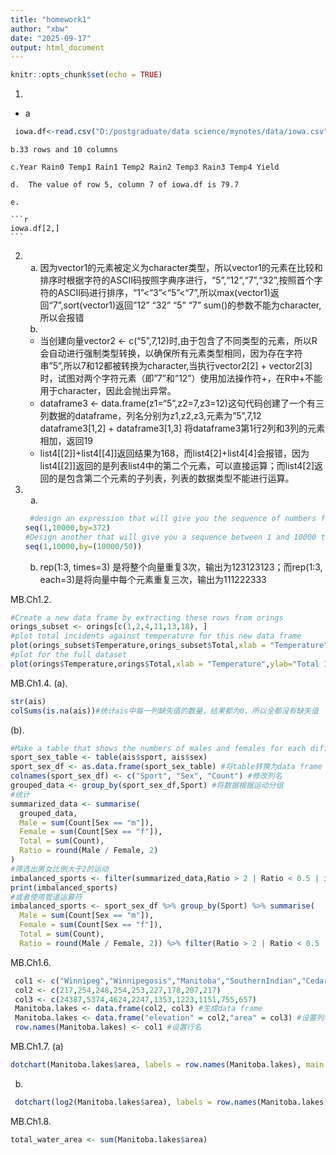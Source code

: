 ```yaml
---
title: "homework1"
author: "xbw"
date: "2025-09-17"
output: html_document
---
```


```r
knitr::opts_chunk$set(echo = TRUE)
```

1.  

-   a

```r
 iowa.df<-read.csv("D:/postgraduate/data science/mynotes/data/iowa.csv", sep = ';', header=T)
```

````         
b.33 rows and 10 columns

c.Year Rain0 Temp1 Rain1 Temp2 Rain2 Temp3 Rain3 Temp4 Yield

d.  The value of row 5, column 7 of iowa.df is 79.7

e.  

```r
iowa.df[2,]
```
````

2.  

    a.  因为vector1的元素被定义为character类型，所以vector1的元素在比较和排序时根据字符的ASCII码按照字典序进行，“5”,"12","7","32",按照首个字符的ASCII码进行排序，“1”\<"3"\<"5"\<"7",所以max(vector1)返回“7”,sort(vector1)返回"12" "32" "5" "7" sum()的参数不能为character,所以会报错
    b.  

    -   当创建向量vector2 \<- c("5",7,12)时,由于包含了不同类型的元素，所以R会自动进行强制类型转换，以确保所有元素类型相同，因为存在字符串"5",所以7和12都被转换为character,当执行vector2[2] + vector2[3]时，试图对两个字符元素（即"7"和"12"）使用加法操作符+，在R中+不能用于character，因此会抛出异常。
    -   dataframe3 \<- data.frame(z1="5",z2=7,z3=12)这句代码创建了一个有三列数据的dataframe，列名分别为z1,z2,z3,元素为"5",7,12 dataframe3[1,2] + dataframe3[1,3] 将dataframe3第1行2列和3列的元素相加，返回19
    -   list4[[2]]+list4[[4]]返回结果为168，而list4[2]+list4[4]会报错，因为list4[[2]]返回的是列表list4中的第二个元素，可以直接运算；而list4[2]返回的是包含第二个元素的子列表，列表的数据类型不能进行运算。

3.  

    a.  

    ```r
     #design an expression that will give you the sequence of numbers from 1 to 10000 in increments of 372.
    seq(1,10000,by=372)
    #Design another that will give you a sequence between 1 and 10000 that is exactly 50 numbers in length.
    seq(1,10000,by=(10000/50))
    ```

    b.  rep(1:3, times=3) 是将整个向量重复3次，输出为123123123；而rep(1:3, each=3)是将向量中每个元素重复三次，输出为111222333

MB.Ch1.2.

```r
#Create a new data frame by extracting these rows from orings
orings_subset <- orings[c(1,2,4,11,13,18), ] 
#plot total incidents against temperature for this new data frame
plot(orings_subset$Temperature,orings_subset$Total,xlab = "Temperature",ylab="Total Incidents", main = "ORing Damage vs Temperature")
#plot for the full dataset
plot(orings$Temperature,orings$Total,xlab = "Temperature",ylab="Total Incidents", main = "ORing Damage vs Temperature")
```

MB.Ch1.4.
(a).
```r
str(ais) 
colSums(is.na(ais))#统计ais中每一列缺失值的数量，结果都为0，所以全都没有缺失值
```
(b).
```r
#Make a table that shows the numbers of males and females for each different sport
sport_sex_table <- table(ais$sport, ais$sex)
sport_sex_df <- as.data.frame(sport_sex_table) #将table转换为data frame
colnames(sport_sex_df) <- c("Sport", "Sex", "Count") #修改列名
grouped_data <- group_by(sport_sex_df,Sport) #将数据根据运动分组
#统计
summarized_data <- summarise(
  grouped_data,
  Male = sum(Count[Sex == "m"]),
  Female = sum(Count[Sex == "f"]),
  Total = sum(Count),
  Ratio = round(Male / Female, 2)
)
#筛选出男女比例大于2的运动
imbalanced_sports <- filter(summarized_data,Ratio > 2 | Ratio < 0.5 | is.infinite(Ratio))
print(imbalanced_sports)
#或者使用管道运算符
imbalanced_sports <- sport_sex_df %>% group_by(Sport) %>% summarise( 
  Male = sum(Count[Sex == "m"]),
  Female = sum(Count[Sex == "f"]),
  Total = sum(Count),
  Ratio = round(Male / Female, 2)) %>% filter(Ratio > 2 | Ratio < 0.5 | is.infinite(Ratio))
```
MB.Ch1.6.
```r
 col1 <- c("Winnipeg","Winnipegosis","Manitoba","SouthernIndian","Cedar","Island","Gods","Cross","Playgreen")
 col2 <- c(217,254,248,254,253,227,178,207,217)
 col3 <- c(24387,5374,4624,2247,1353,1223,1151,755,657)
 Manitoba.lakes <- data.frame(col2, col3) #生成data frame
 Manitoba.lakes <- data.frame("elevation" = col2,"area" = col3) #设置列名
 row.names(Manitoba.lakes) <- col1 #设置行名
```
MB.Ch1.7.
(a)
```r
dotchart(Manitoba.lakes$area, labels = row.names(Manitoba.lakes), main = "Area of Manitoba Lakes (Linear Scale)",xlab = "Area (square km)")
```
(b)
```r
 dotchart(log2(Manitoba.lakes$area), labels = row.names(Manitoba.lakes),main = "Area of Manitoba Lakes (Logarithmic Scale - log2)", xlab = expression(log[2](Area) ~ (km^2)))
```
MB.Ch1.8.
```r
total_water_area <- sum(Manitoba.lakes$area)
```


